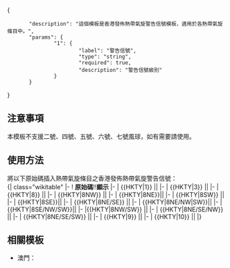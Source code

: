 <includeonly><!-- 在這裡加入模板的保護標識 --></includeonly><noinclude>{{template doc page viewed directly}}</noinclude>
<!-- 在本行下編輯模板說明 -->
{{esoteric}}
<templatedata>
{
        "description": "這個模板是香港發佈熱帶氣旋警告信號模板，適用於各熱帶氣旋條目中。",
        "params": {
                "1": {
                        "label": "警告信號",
                        "type": "string",
                        "required": true,
                        "description": "警告信號級別"
                }
        }
}
</templatedata>

==注意事項==
本模板不支援二號、四號、五號、六號、七號風球，如有需要請使用{{tl|HKTY-1931}}。

== 使用方法 ==
將以下原始碼插入熱帶氣旋條目之香港發佈熱帶氣旋警告信號：<br>
{| class="wikitable"
|-
! '''原始碼 '''!!'''顯示'''
|-
| <nowiki>{{HKTY|1}}</nowiki> || {{HKTY|1}}
|-
| <nowiki>{{HKTY|3}}</nowiki> || {{HKTY|3}}
|-
| <nowiki>{{HKTY|8}}</nowiki> || {{HKTY|8}}
|-
| <nowiki>{{HKTY|8NW}}</nowiki> || {{HKTY|8NW}}
|-
| <nowiki>{{HKTY|8NE}}</nowiki>|| {{HKTY|8NE}}
|-
| <nowiki>{{HKTY|8SW}}</nowiki> || {{HKTY|8SW}}
|-
| <nowiki>{{HKTY|8SE}}</nowiki>|| {{HKTY|8SE}}
|-
| <nowiki>{{HKTY|8NE/SE}}</nowiki> || {{HKTY|8NE/SE}}
|-
| <nowiki>{{HKTY|8NE/NW|SW}}</nowiki>|| {{HKTY|8NE/NW/SW}}
|-
| <nowiki>{{HKTY|8SE/NW/SW}}</nowiki>|| {{HKTY|8SE/NW/SW}}
|-
|<nowiki>{{HKTY|8NW/SW}}</nowiki> || {{HKTY|8NW/SW}}
|-
| <nowiki>{{HKTY|8NE/SE/NW}}</nowiki> || {{HKTY|8NE/SE/NW}}
|-
| <nowiki>{{HKTY|8NE/SE/SW}}</nowiki> || {{HKTY|8NE/SE/SW}}
|-
| <nowiki>{{HKTY|9}}</nowiki> || {{HKTY|9}}
|-
| <nowiki>{{HKTY|10}}</nowiki> || {{HKTY|10}}
|}

==相關模板==
*澳門：{{tl|MOTY}}
<includeonly>
<!-- 本行下加入模板的分類 -->
<!-- 本行下加入模板的跨語言鏈接 -->
</includeonly>